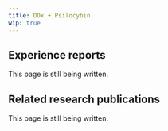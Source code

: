 ---
title: DOx + Psilocybin
wip: true
---

## Experience reports

This page is still being written.

## Related research publications

This page is still being written.

